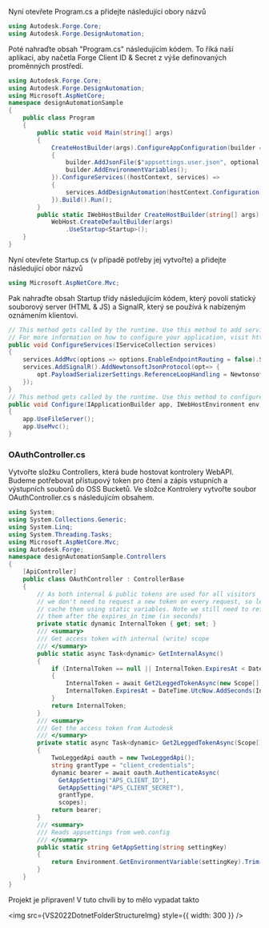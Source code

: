 
Nyní otevřete Program.cs a přidejte následující obory názvů

```cs
using Autodesk.Forge.Core;
using Autodesk.Forge.DesignAutomation;
```

Poté nahraďte obsah "Program.cs" následujícím kódem. To říká naší aplikaci, aby načetla Forge Client ID & Secret z výše definovaných proměnných prostředí.

```cs
using Autodesk.Forge.Core;
using Autodesk.Forge.DesignAutomation;
using Microsoft.AspNetCore;
namespace designAutomationSample
{
    public class Program
    {
        public static void Main(string[] args)
        {
            CreateHostBuilder(args).ConfigureAppConfiguration(builder =>
            {
                builder.AddJsonFile($"appsettings.user.json", optional: true);
                builder.AddEnvironmentVariables();
            }).ConfigureServices((hostContext, services) =>
            {
                services.AddDesignAutomation(hostContext.Configuration);
            }).Build().Run();
        }
        public static IWebHostBuilder CreateHostBuilder(string[] args) =>
            WebHost.CreateDefaultBuilder(args)
                .UseStartup<Startup>();
    }
}
```

Nyní otevřete Startup.cs (v případě potřeby jej vytvořte) a přidejte následující obor názvů

```cs
using Microsoft.AspNetCore.Mvc;
```

Pak nahraďte obsah Startup třídy následujícím kódem, který povolí statický souborový server (HTML & JS) a SignalR, který se používá k nabízeným oznámením klientovi.

```cs
// This method gets called by the runtime. Use this method to add services to the container.
// For more information on how to configure your application, visit https://go.microsoft.com/fwlink/?LinkID=398940
public void ConfigureServices(IServiceCollection services)
{
    services.AddMvc(options => options.EnableEndpointRouting = false).SetCompatibilityVersion(CompatibilityVersion.Version_3_0).AddNewtonsoftJson();
    services.AddSignalR().AddNewtonsoftJsonProtocol(opt=> {
        opt.PayloadSerializerSettings.ReferenceLoopHandling = Newtonsoft.Json.ReferenceLoopHandling.Ignore;
    });
}
// This method gets called by the runtime. Use this method to configure the HTTP request pipeline.
public void Configure(IApplicationBuilder app, IWebHostEnvironment env)
{
    app.UseFileServer();
    app.UseMvc();
}
```

### OAuthController.cs

Vytvořte složku Controllers, která bude hostovat kontrolery WebAPI.
Budeme potřebovat přístupový token pro čtení a zápis vstupních a výstupních souborů do OSS Bucketů. Ve složce Kontrolery vytvořte soubor OAuthController.cs s následujícím obsahem.

```cs title=OAuthController.cs
using System;
using System.Collections.Generic;
using System.Linq;
using System.Threading.Tasks;
using Microsoft.AspNetCore.Mvc;
using Autodesk.Forge;
namespace designAutomationSample.Controllers
{
    [ApiController]
    public class OAuthController : ControllerBase
    {
        // As both internal & public tokens are used for all visitors
        // we don't need to request a new token on every request, so let's
        // cache them using static variables. Note we still need to refresh
        // them after the expires_in time (in seconds)
        private static dynamic InternalToken { get; set; }
        /// <summary>
        /// Get access token with internal (write) scope
        /// </summary>
        public static async Task<dynamic> GetInternalAsync()
        {
            if (InternalToken == null || InternalToken.ExpiresAt < DateTime.UtcNow)
            {
                InternalToken = await Get2LeggedTokenAsync(new Scope[] { Scope.BucketCreate, Scope.BucketRead, Scope.BucketDelete, Scope.DataRead, Scope.DataWrite, Scope.DataCreate, Scope.CodeAll });
                InternalToken.ExpiresAt = DateTime.UtcNow.AddSeconds(InternalToken.expires_in);
            }
            return InternalToken;
        }
        /// <summary>
        /// Get the access token from Autodesk
        /// </summary>
        private static async Task<dynamic> Get2LeggedTokenAsync(Scope[] scopes)
        {
            TwoLeggedApi oauth = new TwoLeggedApi();
            string grantType = "client_credentials";
            dynamic bearer = await oauth.AuthenticateAsync(
              GetAppSetting("APS_CLIENT_ID"),
              GetAppSetting("APS_CLIENT_SECRET"),
              grantType,
              scopes);
            return bearer;
        }
        /// <summary>
        /// Reads appsettings from web.config
        /// </summary>
        public static string GetAppSetting(string settingKey)
        {
            return Environment.GetEnvironmentVariable(settingKey).Trim();
        }
    }
}
```

Projekt je připraven! V tuto chvíli by to mělo vypadat takto

<img src={VS2022DotnetFolderStructureImg} style={{ width: 300 }} />
